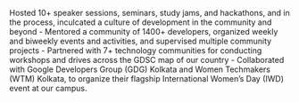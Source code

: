Hosted 10+ speaker sessions, seminars, study jams, and hackathons, and in the process, inculcated a culture of development in the community and beyond - Mentored a community of 1400+ developers, organized weekly and biweekly events and activities, and supervised multiple community projects - Partnered with 7+ technology communities for conducting workshops and drives across the GDSC map of our country - Collaborated with Google Developers Group (GDG) Kolkata and Women Techmakers (WTM) Kolkata, to organize their flagship International Women’s Day (IWD) event at our campus.